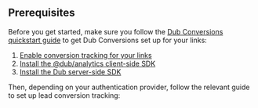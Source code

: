 
## Prerequisites

Before you get started, make sure you follow the [Dub Conversions quickstart guide](/conversions/quickstart) to get Dub Conversions set up for your links:

1. [Enable conversion tracking for your links](/conversions/quickstart#step-1-enable-conversion-tracking-for-your-links)
2. [Install the @dub/analytics client-side SDK](/sdks/client-side/introduction)
3. [Install the Dub server-side SDK](/sdks/overview#server-side-sdks)

Then, depending on your authentication provider, follow the relevant guide to set up lead conversion tracking:

<AuthProviders />
